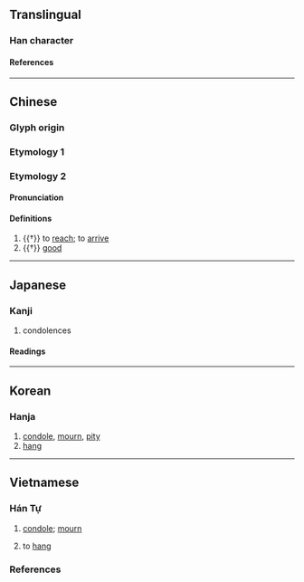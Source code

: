 {{also|弓|弖|吊}}
{{character info}}
==Translingual==

===Han character===
{{Han char|rn=57|rad=弓|as=01|sn=4|four=17527|canj=NL,XNL|ids=⿻弓丨}}

====References====
{{Han ref|kx=0356.070|dkj=09698|dj=0671.270|hdz=20989.010|uh=5F14}}

----

==Chinese==

===Glyph origin===
{{Han etym}}

===Etymology 1===
{{zh-see|吊|v}}

===Etymology 2===
{{zh-forms}}

====Pronunciation====
{{zh-pron
|m=dì
|c=dik1
|mc=y
|oc=y
|cat=v,a
}}

====Definitions====
{{zh-hanzi}}

# {{†}} to [[reach]]; to [[arrive]]
# {{†}} [[good]]

----

==Japanese==

===Kanji===
{{ja-kanji|grade=c|rs=弓01}}

# condolences

====Readings====
{{ja-readings
|goon=ちょう<てう
|kanon=ちょう<てう
|kun=とむら-う, とぶら-う, つる
}}

----

==Korean==

===Hanja===
{{ko-hanja|hangeul=[[조]], [[적]]|eumhun=|rv=jo, jeok|mr=cho, chŏk|y=co, cek}}

# [[condole]], [[mourn]], [[pity]]
# [[hang]]

----

==Vietnamese==

===Hán Tự===
{{vi-readings|rs=弓01|reading=điếu-genibrel; bonet; Thiều Chửu (1942); Nguyễn (1974); Trần (1999); tdcntd}}

# [[condole]]; [[mourn]]
# {{lb|vi|obsolete}} to [[hang]]

===References===
<references/>
